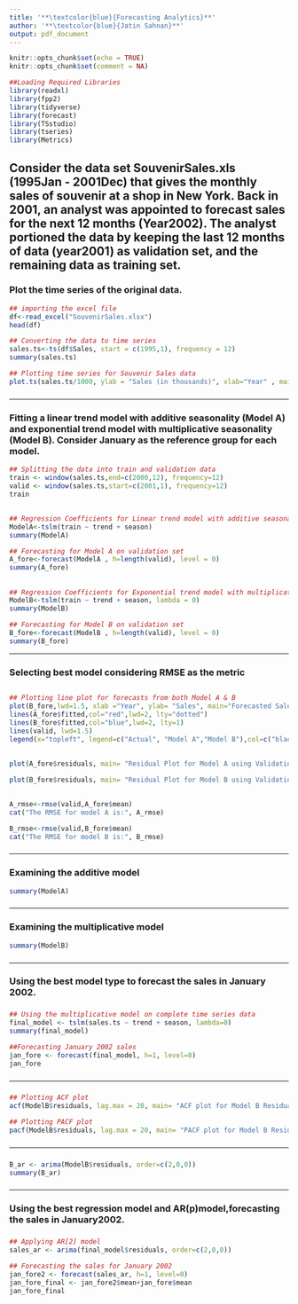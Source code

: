 ---
title: '**\textcolor{blue}{Forecasting Analytics}**'
author: '**\textcolor{blue}{Jatin Sahnan}**'
output: pdf_document
---
```{r setup, include=FALSE}
knitr::opts_chunk$set(echo = TRUE)
knitr::opts_chunk$set(comment = NA)
```



```{r include=FALSE}
##Loading Required Libraries
library(readxl)
library(fpp2)
library(tidyverse)
library(forecast)
library(TSstudio)
library(tseries)
library(Metrics)
```


## **Consider  the  data  set  SouvenirSales.xls  (1995Jan - 2001Dec) that  gives  the monthly  sales  of  souvenir  at  a  shop  in  New York. Back in 2001, an analyst was appointed to forecast sales for the next 12 months (Year2002). The analyst portioned the data by keeping the last 12 months of  data  (year2001)  as validation set, and the remaining data as training set.**


### **Plot the time series of the original data.**

```{r echo=c(2,3)}
## importing the excel file
df<-read_excel("SouvenirSales.xlsx")
head(df)
```
```{r echo=c(2,3)}
## Converting the data to time series
sales.ts<-ts(df$Sales, start = c(1995,1), frequency = 12)
summary(sales.ts)
```
```{r echo=c(2)}
## Plotting time series for Souvenir Sales data
plot.ts(sales.ts/1000, ylab = "Sales (in thousands)", xlab="Year" , main = "Souvenir sales time series plot", bty = "l")
```

### \textcolor{red}{From the above plot it is clearly visible that there is an upward trend present and also, since the values are increasing multiplicative sesonality is present. It is clearly evident that in every year there is a peak at the end of year.}

***

### **Fitting a linear trend model with additive seasonality (Model A) and exponential trend model with multiplicative seasonality (Model B).  Consider  January  as  the  reference  group  for  each model.**

```{r echo=TRUE}
## Splitting the data into train and validation data
train <- window(sales.ts,end=c(2000,12), frequency=12)
valid <- window(sales.ts,start=c(2001,1), frequency=12)
train
```
## **\textcolor{red}{MODEL A}**

```{r echo=TRUE}
## Regression Coefficients for Linear trend model with additive seasonality
ModelA<-tslm(train ~ trend + season)
summary(ModelA)
```
```{r echo=TRUE}
## Forecasting for Model A on validation set
A_fore<-forecast(ModelA , h=length(valid), level = 0)
summary(A_fore)
```


## **\textcolor{red}{MODEL B}**

```{r echo=TRUE}
## Regression Coefficients for Exponential trend model with multiplicative seasonality
ModelB<-tslm(train ~ trend + season, lambda = 0)
summary(ModelB)
```
```{r echo=TRUE}
## Forecasting for Model B on validation set
B_fore<-forecast(ModelB , h=length(valid), level = 0)
summary(B_fore)
```

***

### **Selecting   best   model   considering   RMSE   as   the metric**

## **\textcolor{red}{Line Plot showing Forecasts from both models with actual data}**

```{r echo=c(2:6)}
## Plotting line plot for forecasts from both Model A & B
plot(B_fore,lwd=1.5, xlab ="Year", ylab= "Sales", main="Forecasted Sales from both models")
lines(A_fore$fitted,col="red",lwd=2, lty="dotted")
lines(B_fore$fitted,col="blue",lwd=2, lty=1)
lines(valid, lwd=1.5)
legend(x="topleft", legend=c("Actual", "Model A","Model B"),col=c("black", "red", "blue"), lty=c(1,3,1), lwd=2)
```

## **\textcolor{red}{Validation Set Residuals from both Models}**

```{r echo=TRUE}
plot(A_fore$residuals, main= "Residual Plot for Model A using Validation Set", ylab="Residual", lwd=1.5)
```

```{r echo=TRUE}
plot(B_fore$residuals, main= "Residual Plot for Model B using Validation Set", ylab="Residual", lwd=1.5)
```

## **\textcolor{red}{RMSE for both Models}**
```{r echo=TRUE}
A_rmse<-rmse(valid,A_fore$mean)
cat("The RMSE for model A is:", A_rmse)
```

```{r echo=TRUE}
B_rmse<-rmse(valid,B_fore$mean)
cat("The RMSE for model B is:", B_rmse)
```

### \textcolor{red}{As we can clearly see, RMSE for model B (7101.44) is much less than RMSE for model A (17451.55), and thus, Model B is a better fit considering RMSE as a metric. We can understand the same thing from the Forecasts line plot, as the plot line for model B is more closer to actual plot line and thus, we can say that model B is a better forecasting model.}

***

### **Examining the additive model**

```{r echo=TRUE}
summary(ModelA)
```
### \textcolor{red}{On examining the additive model, we observe that December has the highest average sales during the year. The estimated trend coefficient in Model A above indicates that during the year the sales increase every month by 245.36 units.} 
 
***

### **Examining the multiplicative model**

```{r echo=TRUE}
summary(ModelB)
```

### \textcolor{red}{On examining the multiplicative model, the coefficient of October implies that sales in October is 72.95 percent increase over the sales in January. The estimated trend coefficient in Model B above indicates that during the year the sales increase every month by 2.11 percent.}

***

### **Using the best model type to forecast the sales in January 2002.**

### \textcolor{red}{Model B was the best model and hence, we apply the multiplicative model on complete time series data for forecasting Januray 2002 sales.}

```{r echo=TRUE}
## Using the multiplicative model on complete time series data
final_model <- tslm(sales.ts ~ trend + season, lambda=0)
summary(final_model)
```
```{r echo=TRUE}
##Forecasting January 2002 sales
jan_fore <- forecast(final_model, h=1, level=0)
jan_fore

```

### \textcolor{red}{The forecasted sales for January 2002 is 13484.06 units.}

***

### \textcolor{red}{For plotting ACF and PACF plots we use the residuals of training set for Model B.}

```{r echo=TRUE}
## Plotting ACF plot
acf(ModelB$residuals, lag.max = 20, main= "ACF plot for Model B Residuals")
```
```{r echo=TRUE}
## Plotting PACF plot
pacf(ModelB$residuals, lag.max = 20, main= "PACF plot for Model B Residuals")
```

### \textcolor{red}{If we look at the ACF plot (ignoring the Lag 0), we see that the second Lag has has higher correlation than that at the first Lag, which is not usually not possible and hence, we migh not consider these as significant.}

### \textcolor{red}{To chose the best AR[p] model we look at PACF plot and we see that 2 significant correlations at Lag 1 and Lag 2, thus the order of AR[p] model is two, i.e. p=2 and hence, we will implement AR[2] model.}

***

### \textcolor{red}{As concluded above, we will be fitting AR[2] model to the training set residuals.}

```{r echo=TRUE}
B_ar <- arima(ModelB$residuals, order=c(2,0,0))
summary(B_ar)
```
### \textcolor{red}{As we can see above, the regression coefficients lie between -2 and 2 and alse the RMSE is 0.1402, that means that model is a good fit and we can conclude, that our intuition in part(g) for selecting AR[2] model was correct.}

***

### **Using the best regression model and AR(p)model,forecasting the sales in January2002.**

### \textcolor{red}{We will use the final model , and apply AR[2] model on the final model residuals. We have used the entire dataset for fitting the model.}

```{r echo=TRUE}
## Applying AR[2] model
sales_ar <- arima(final_model$residuals, order=c(2,0,0))

## Forecasting the sales for January 2002
jan_fore2 <- forecast(sales_ar, h=1, level=0)
jan_fore_final <- jan_fore2$mean+jan_fore$mean
jan_fore_final
```

### \textcolor{red}{The forecasted sales for January 2002 is 13484.13 units.}
